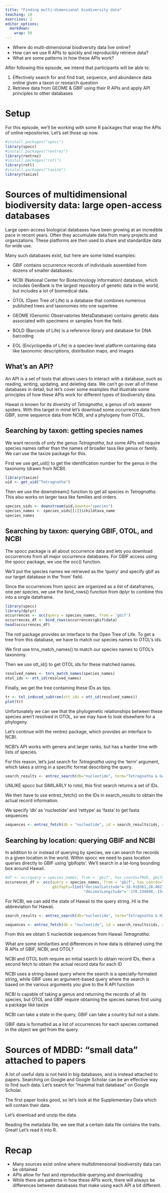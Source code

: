 ```yaml
---
title: "Finding multi-dimensional biodiversity data"
teaching: 10
exercises: 2
editor_options: 
  markdown: 
    wrap: 50
---
```


::: questions
-   Where do multi-dimensional biodiversity data
    live online?
-   How can we use R APIs to quickly and
    reproducibly retrieve data?
-   What are some patterns in how these APIs work?
:::

::: objectives
After following this episode, we intend that
participants will be able to:

1.  Effectively search for and find trait,
    sequence, and abundance data online given a
    taxon or research question
2.  Retrieve data from GEOME & GBIF using their R
    APIs and apply API principles to other
    databases
:::

# Setup

For this episode, we'll be working with some R
packages that wrap the APIs of online
repositories. Let's set those up now.

```r

#install.packages("spocc")
library(spocc)
#install.packages("rentrez")
library(rentrez)
#install.packages("rotl")
library(rotl) 
#install.packages("taxize")
library(taxize)
```

# Sources of multidimensional biodiversity data: large open-access databases

Large open-access biological databases have been
growing at an incredible pace in recent years.
Often they accumulate data from many projects and
organizations. These platforms are then used to
share and standardize data for wide use.

Many such databases exist, but here are some
listed examples:

-   GBIF contains occurrence records of
    individuals assembled from dozens of smaller
    databases.

-   NCBI (National Center for Biotechnology
    Information) database, which includes GenBank
    is the largest repository of genetic data in
    the world, but includes a lot of biomedical
    data.

-   OTOL (Open Tree of Life) is a database that
    combines numerous published trees and
    taxonomies into one supertree

-   GEOME (Genomic Observatories MetaDatabase)
    contains genetic data associated with
    specimens or samples from the field.

-   BOLD (Barcode of Life) is a reference library
    and database for DNA barcoding

-   EOL (Encyclopedia of Life) is a species-level
    platform containing data like taxonomic
    descriptions, distribution maps, and images

## What's an API?

An API is a set of tools that allows users to
interact with a database, such as reading,
writing, updating, and deleting data. We can't go
over all of these databases in detail, but let's
cover some examples that illustrate some
principles of how these APIs work for different
types of biodiversity data.

Hawaii is known for its diversity of
*Tetragnatha*, a genus of orb weaver spiders. With
this target in mind let's download some occurrence
data from GBIF, some sequence data from NCBI, and
a phylogeny from OTOL.

## Searching by taxon: getting species names

We want records of only the genus *Tetragnatha*,
but some APIs will require species names rather
than the names of broader taxa like genus or
family. We can use the taxize package for this.

First we use get_uid() to get the identification
number for the genus in the taxonomy (drawn from
NCBI).

```r
library(taxize)
uid <- get_uid("Tetragnatha")
```

Then we use the downstream() function to get all
species in *Tetragnatha*. This also works on
larger taxa like families and orders.

```r
species_uids <- downstream(uid,downto="species")
species_names <- species_uids[[1]]$childtaxa_name
species_names
```

## Searching by taxon: querying GBIF, OTOL, and NCBI

The spocc package is all about occurrence data and
lets you download occurrences from all major
occurrence databases. For GBIF access using the
spocc package, we use the occ() function.

We'll put the species names we retrieved as the
'query' and specify gbif as our target database in
the 'from' field.

Since the occurrences from spocc are organized as
a list of dataframes, one per species, we use the
bind_rows() function from dplyr to combine this
into a single dataframe.

```r

library(spocc)
library(dplyr)
occurrences <- occ(query = species_names, from = 'gbif')
occurrences_df <- bind_rows(occurrences$gbif$data)
head(occurrences_df)
```

The rotl package provides an interface to the Open
Tree of Life. To get a tree from this database, we
have to match our species names to OTOL's ids.

We first use trns_match_names() to match our
species names to OTOL's taxonomy.

Then we use ott_id() to get OTOL ids for these
matched names.

```r
resolved_names <- tnrs_match_names(species_names)
otol_ids <- ott_id(resolved_names)
```

Finally, we get the tree containing these IDs as
tips.

```r
tr <- tol_induced_subtree(ott_ids = ott_id(resolved_names))
plot(tr)
```

Unfortunately we can see that the phylogenetic
relationships between these species aren't
resolved in OTOL, so we may have to look elsewhere
for a phylogeny.

Let's continue with the rentrez package, which
provides an interface to NCBI.

NCBI's API works with genera and larger ranks, but
has a harder time with lists of species.

For this reason, let's just search for
*Tetragnatha* using the 'term' argument, which
takes a string in a specific format describing the
query.

```r

search_results <- entrez_search(db="nucleotide", term="Tetragnatha & Genus[RANK]")
```

UNLIKE spocc but SIMILARLY to rotol, this first
search returns a set of IDs.

We then have to use entrez_fetch() on the IDs in
search_results to obtain the actual record
information.

We specify 'db' as 'nucleotide' and 'rettype' as
'fasta' to get fasta sequences

```r

sequences <- entrez_fetch(db = "nucleotide", id = search_results$ids, rettype = "fasta")
```

## Searching by location: querying GBIF and NCBI

In addition to or instead of querying by species,
we can search for records in a given location in
the world. Within spocc we need to pass location
queries directly to GBIF using 'gbifopts'. We'll
search in a lat-long bounding box around Hawaii.

```r

#df <- occ(query = species_names, from = 'gbif', has_coords=TRUE, gbifopts=list("continent"#="north_america"))
occurences_df <- occ(query = species_names, from = 'gbif', has_coords=TRUE, 
                     gbifopts=list("decimalLatitude"='18.910361,28.402123',
                                   "decimalLongitude"='-178.334698,-154.806773')) 
```

For NCBI, we can add the state of Hawaii to the
query string. HI is the abbreviation for Hawaii.

```r

search_results <- entrez_search(db="nucleotide", term="Tetragnatha & HI[State]")

sequences <- entrez_fetch(db = "nucleotide", id = search_results$ids, rettype = "fasta")
```

From this we obtain 5 nucleotide sequences from
Hawaii *Tetragnatha*.

::: challenge
What are some similarities and differences in how
data is obtained using the R APIs of GBIF, NCBI,
and OTOL?
:::

::: solution
NCBI and OTOL both require an initial search to
obtain record IDs, then a second fetch to obtain
the actual record data for each ID

NCBI uses a string-based query where the search is
a specially-formated string, while GBIF uses an
argument-based query where the search is based on
the various arguments you give to the R API
function

NCBI is capable of taking a genus and returning
the records of all its species, but OTOL and GBIF
require obtaining the species names first using a
package like taxize

NCBI can take a state in the query, GBIF can take
a country but not a state.

GBIF data is formatted as a list of occurrences
for each species contained in the object we get
from the query.
:::

# Sources of MDBD: "small data" attached to papers

A lot of useful data is not held in big databases,
and is instead attached to papers. Searching on
Google and Google Scholar can be an effective way
to find such data. Let's search for "mammal trait
database" on Google Scholar.

The first paper looks good, so let's look at the
Supplementary Data which will contain their data.

Let's download and unzip the data.

Reading the metadata file, we see that a certain
data file contains the traits. Great! Let's read
it into R.

# Recap

::: keypoints
-   Many sources exist online where
    multidimensional biodiversity data can be
    obtained
-   APIs allow for fast and reproducible querying
    and downloading
-   While there are patterns in how these APIs
    work, there will always be differences between
    databases that make using each API a bit
    different.
:::
